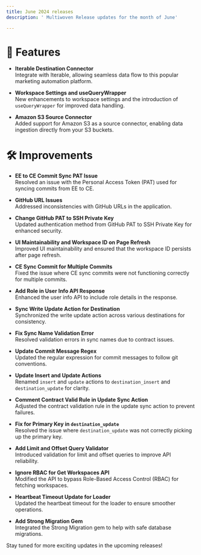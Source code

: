 ```yaml
---
title: June 2024 releases
description: ' Multiwoven Release updates for the month of June'

---
```



# 🚀 Features

- **Iterable Destination Connector**  
  Integrate with Iterable, allowing seamless data flow to this popular marketing automation platform.

- **Workspace Settings and useQueryWrapper**  
  New enhancements to workspace settings and the introduction of `useQueryWrapper` for improved data handling.

- **Amazon S3 Source Connector**  
  Added support for Amazon S3 as a source connector, enabling data ingestion directly from your S3 buckets.



# 🛠️ Improvements

- **EE to CE Commit Sync PAT Issue**  
  Resolved an issue with the Personal Access Token (PAT) used for syncing commits from EE to CE.

- **GitHub URL Issues**  
  Addressed inconsistencies with GitHub URLs in the application.

- **Change GitHub PAT to SSH Private Key**  
  Updated authentication method from GitHub PAT to SSH Private Key for enhanced security.

- **UI Maintainability and Workspace ID on Page Refresh**  
  Improved UI maintainability and ensured that the workspace ID persists after page refresh.

- **CE Sync Commit for Multiple Commits**  
  Fixed the issue where CE sync commits were not functioning correctly for multiple commits.

- **Add Role in User Info API Response**  
  Enhanced the user info API to include role details in the response.

- **Sync Write Update Action for Destination**  
  Synchronized the write update action across various destinations for consistency.

- **Fix Sync Name Validation Error**  
  Resolved validation errors in sync names due to contract issues.

- **Update Commit Message Regex**  
  Updated the regular expression for commit messages to follow git conventions.

- **Update Insert and Update Actions**  
  Renamed `insert` and `update` actions to `destination_insert` and `destination_update` for clarity.

- **Comment Contract Valid Rule in Update Sync Action**  
  Adjusted the contract validation rule in the update sync action to prevent failures.

- **Fix for Primary Key in `destination_update`**  
  Resolved the issue where `destination_update` was not correctly picking up the primary key.

- **Add Limit and Offset Query Validator**  
  Introduced validation for limit and offset queries to improve API reliability.

- **Ignore RBAC for Get Workspaces API**  
  Modified the API to bypass Role-Based Access Control (RBAC) for fetching workspaces.

- **Heartbeat Timeout Update for Loader**  
  Updated the heartbeat timeout for the loader to ensure smoother operations.

- **Add Strong Migration Gem**  
  Integrated the Strong Migration gem to help with safe database migrations.

<Note>Stay tuned for more exciting updates in the upcoming releases!</Note>
